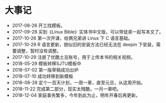 # 大事记 {#history}

- 2017-08-26 开工找模板。
- 2017-09-28 买到《Linux Bible》实体书中文版，可以带徒弟一起写本文了。
- 2017-10-26 第一次开课，给俩兄弟讲 Linux 下 C 语言基础。
- 2017-10-29 R 语言更新，貌似旧的安装方法已经无法在 deepin 下安装，需要调整，暂时没有调整。
- 2017-10-29 注册了优酷土豆账号，用于上传本书的相关视频。
- 2018-05-29 模板转移SJTU模板中
- 2018-07-02 第一版草稿成功出炉
- 2018-07-10 成功转移到新模板
- 2018-08-28 定个一百天计划，一周一章，直至元旦，从这周开始。
- 2018-11-22 完成第二部分，现实太残酷，一月一章吧。
- 2018-12-04 家庭事务繁多，今年到此为止，明年开春后再更新。